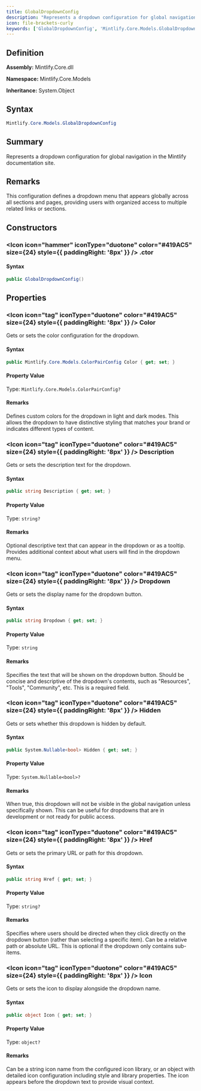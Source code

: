 ```yaml
---
title: GlobalDropdownConfig
description: "Represents a dropdown configuration for global navigation in the Mintlify documentation site."
icon: file-brackets-curly
keywords: ['GlobalDropdownConfig', 'Mintlify.Core.Models.GlobalDropdownConfig', 'Mintlify.Core.Models', 'class', 'System.Object']
---
```


## Definition

**Assembly:** Mintlify.Core.dll

**Namespace:** Mintlify.Core.Models

**Inheritance:** System.Object

## Syntax

```csharp
Mintlify.Core.Models.GlobalDropdownConfig
```

## Summary

Represents a dropdown configuration for global navigation in the Mintlify documentation site.

## Remarks

This configuration defines a dropdown menu that appears globally across all sections
            and pages, providing users with organized access to multiple related links or sections.

## Constructors

### <Icon icon="hammer" iconType="duotone" color="#419AC5" size={24} style={{ paddingRight: '8px' }} />  .ctor

#### Syntax

```csharp
public GlobalDropdownConfig()
```

## Properties

### <Icon icon="tag" iconType="duotone" color="#419AC5" size={24} style={{ paddingRight: '8px' }} />  Color

Gets or sets the color configuration for the dropdown.

#### Syntax

```csharp
public Mintlify.Core.Models.ColorPairConfig Color { get; set; }
```

#### Property Value

Type: `Mintlify.Core.Models.ColorPairConfig?`

#### Remarks

Defines custom colors for the dropdown in light and dark modes.
            This allows the dropdown to have distinctive styling that matches
            your brand or indicates different types of content.

### <Icon icon="tag" iconType="duotone" color="#419AC5" size={24} style={{ paddingRight: '8px' }} />  Description

Gets or sets the description text for the dropdown.

#### Syntax

```csharp
public string Description { get; set; }
```

#### Property Value

Type: `string?`

#### Remarks

Optional descriptive text that can appear in the dropdown or as a tooltip.
            Provides additional context about what users will find in the dropdown menu.

### <Icon icon="tag" iconType="duotone" color="#419AC5" size={24} style={{ paddingRight: '8px' }} />  Dropdown

Gets or sets the display name for the dropdown button.

#### Syntax

```csharp
public string Dropdown { get; set; }
```

#### Property Value

Type: `string`

#### Remarks

Specifies the text that will be shown on the dropdown button. Should be concise
            and descriptive of the dropdown's contents, such as "Resources", "Tools",
            "Community", etc. This is a required field.

### <Icon icon="tag" iconType="duotone" color="#419AC5" size={24} style={{ paddingRight: '8px' }} />  Hidden

Gets or sets whether this dropdown is hidden by default.

#### Syntax

```csharp
public System.Nullable<bool> Hidden { get; set; }
```

#### Property Value

Type: `System.Nullable<bool>?`

#### Remarks

When true, this dropdown will not be visible in the global navigation unless
            specifically shown. This can be useful for dropdowns that are in development
            or not ready for public access.

### <Icon icon="tag" iconType="duotone" color="#419AC5" size={24} style={{ paddingRight: '8px' }} />  Href

Gets or sets the primary URL or path for this dropdown.

#### Syntax

```csharp
public string Href { get; set; }
```

#### Property Value

Type: `string?`

#### Remarks

Specifies where users should be directed when they click directly on the dropdown
            button (rather than selecting a specific item). Can be a relative path or absolute URL.
            This is optional if the dropdown only contains sub-items.

### <Icon icon="tag" iconType="duotone" color="#419AC5" size={24} style={{ paddingRight: '8px' }} />  Icon

Gets or sets the icon to display alongside the dropdown name.

#### Syntax

```csharp
public object Icon { get; set; }
```

#### Property Value

Type: `object?`

#### Remarks

Can be a string icon name from the configured icon library, or an object
            with detailed icon configuration including style and library properties.
            The icon appears before the dropdown text to provide visual context.

